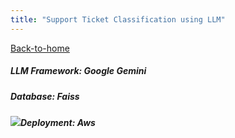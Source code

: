 ```yaml
---
title: "Support Ticket Classification using LLM"
---
```


[Back-to-home](index.html)

##### LLM Framework: Google Gemini

##### Database: Faiss

##### ![](images/rag-gemini.png)Deployment: Aws
